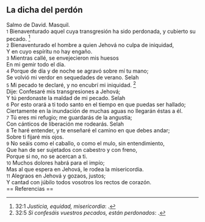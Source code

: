 == La dicha del perdón ==

Salmo de David. Masquil.<br>
{{anchor|1}} <small>1</small> Bienaventurado aquel cuya transgresión ha sido perdonada, y cubierto su pecado. <ref>32:1 ''Justicia, equidad, misericordia'': {{lib|LU|133|4|7}}.</ref><br>
{{anchor|2}} <small>2</small> Bienaventurado el hombre a quien Jehová no culpa de iniquidad,<br>
Y en cuyo espíritu no hay engaño.<br>
{{anchor|3}} <small>3</small> Mientras callé, se envejecieron mis huesos<br>
En mi gemir todo el día.<br>
{{anchor|4}} <small>4</small> Porque de día y de noche se agravó sobre mí tu mano;<br>
Se volvió mi verdor en sequedades de verano. Selah<br>
{{anchor|5}} <small>5</small> Mi pecado te declaré, y no encubrí mi iniquidad. <ref>32:5 ''Si confesáis vuestros pecados, están perdonados'': {{lib|LU|156|2|7}}.</ref><br>
Dije: Confesaré mis transgresiones a Jehová;<br>
Y tú perdonaste la maldad de mi pecado.  Selah<br>
{{anchor|6}} <small>6</small> Por esto orará a ti todo santo en el tiempo en que puedas ser hallado;<br>
Ciertamente en la inundación de muchas aguas no llegarán éstas a él.<br>
{{anchor|7}} <small>7</small> Tú eres mi refugio; me guardarás de la angustia;<br>
Con cánticos de liberación me rodearás. Selah<br>
{{anchor|8}} <small>8</small> Te haré entender, y te enseñaré el camino en que debes andar;<br>
Sobre ti fijaré mis ojos.<br>
{{anchor|9}} <small>9</small> No seáis como el caballo, o como el mulo, sin entendimiento,<br>
Que han de ser sujetados con cabestro y con freno,<br>
Porque si no, no se acercan a ti.<br>
{{anchor|10}} <small>10</small> Muchos dolores habrá para el impío;<br>
Mas al que espera en Jehová, le rodea la misericordia.<br>
{{anchor|11}} <small>11</small> Alegraos en Jehová y gozaos, justos;<br>
Y cantad con júbilo todos vosotros los rectos de corazón.<br>
== Referencias ==

<references />
